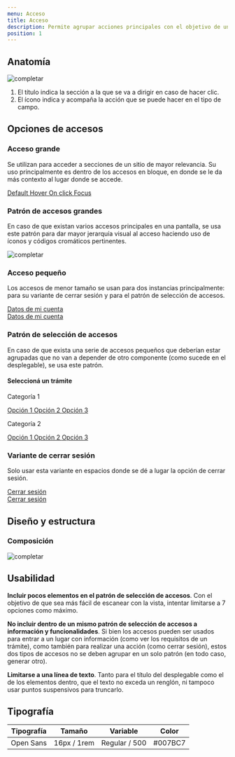 ```yaml
---
menu: Acceso
title: Acceso
description: Permite agrupar acciones principales con el objetivo de unificar la navegación.
position: 1
---
```


## Anatomía

![completar](/componentes/acceso/anatomía.svg)

1. El título indica la sección a la que se va a dirigir en caso de hacer clic.
2. El ícono indica y acompaña la acción que se puede hacer en el tipo de campo.

## Opciones de accesos

### Acceso grande

Se utilizan para acceder a secciones de un sitio de mayor relevancia. Su uso principalmente es dentro de los accesos en bloque, en donde se le da más contexto al lugar donde se accede.

<Row>
  <Col items={2}>
    <a href="#" className="list-group-item">
      Default
    </a>
  </Col>
  <Col items={2}>
    <a href="#" className="list-group-item hover">
      Hover
    </a>
  </Col>
</Row>
<Row>
  <Col items={2}>
    <a href="#" className="list-group-item hover focus">
      On click
    </a>
  </Col>
  <Col items={2}>
    <a href="#" className="list-group-item focus">
      Focus
    </a>
  </Col>
</Row>

### Patrón de accesos grandes

En caso de que existan varios accesos principales en una pantalla, se usa este patrón para dar mayor jerarquía visual al acceso haciendo uso de íconos y códigos cromáticos pertinentes.

![completar](/componentes/acceso/patron-accesos.svg)

### Acceso pequeño

Los accesos de menor tamaño se usan para dos instancias principalmente: para su variante de cerrar sesión y para el patrón de selección de accesos.

<Row>
  <Col items={2}>
    <div className="list-group list-group-sm">
      <a href="#" className="list-group-item">
        Datos de mi cuenta
      </a>
    </div>
  </Col>
  <Col items={2}>
    <div className="list-group list-group-sm">
      <a href="#" className="list-group-item hover">
        Datos de mi cuenta
      </a>
    </div>
  </Col>
</Row>

### Patrón de selección de accesos

En caso de que exista una serie de accesos pequeños que deberían estar agrupadas que no van a depender de otro componente (como sucede en el desplegable), se usa este patrón.

<Example>
  <Row>
  <div className="col-12 col-sm-10 col-lg-8 col-xl-7">
  <div className="list-group list-group-sm bg-white p-3">
  <h4 className="list-group-title">Seleccioná un trámite</h4>
  <p className="list-group-category">Categoría 1</p>
  <a href="#" className="list-group-item">
    Opción 1
  </a>
  <a href="#" className="list-group-item">
    Opción 2
  </a>
  <a href="#" className="list-group-item">
    Opción 3
  </a>

  <p className="list-group-category">Categoría 2</p>
  <a href="#" className="list-group-item">
    Opción 1
  </a>
  <a href="#" className="list-group-item">
    Opción 2
  </a>
  <a href="#" className="list-group-item">
    Opción 3
  </a>
  </div>
  </div>
  </Row>
</Example>

### Variante de cerrar sesión

Solo usar esta variante en espacios donde se dé a lugar la opción de cerrar sesión.

<Row>
  <Col items={2}>
    <div className="list-group list-group-sm">
      <a href="#" className="list-group-item list-group-item-logout">
        Cerrar sesión
      </a>
    </div>
  </Col>
  <Col items={2}>
    <div className="list-group list-group-sm">
      <a href="#" className="list-group-item list-group-item-logout hover">
        Cerrar sesión
      </a>
    </div>
  </Col>
</Row>

## Diseño y estructura

### Composición

![completar](/componentes/acceso/composición.svg)

## Usabilidad

**Incluir pocos elementos en el patrón de selección de accesos**. Con el objetivo de que sea más fácil de escanear con la vista, intentar limitarse a 7 opciones como máximo.

**No incluir dentro de un mismo patrón de selección de accesos a información y funcionalidades**. Si bien los accesos pueden ser usados para entrar a un lugar con información (como ver los requisitos de un trámite), como también para realizar una acción (como cerrar sesión), estos dos tipos de accesos no se deben agrupar en un solo patrón (en todo caso, generar otro).

**Limitarse a una línea de texto**. Tanto para el título del desplegable como el de los elementos dentro, que el texto no exceda un renglón, ni tampoco usar puntos suspensivos para truncarlo.

## Tipografía

| Tipografía | Tamaño      | Variable      | Color   |
| ---------- | ----------- | ------------- | ------- |
| Open Sans  | 16px / 1rem | Regular / 500 | #007BC7 |
